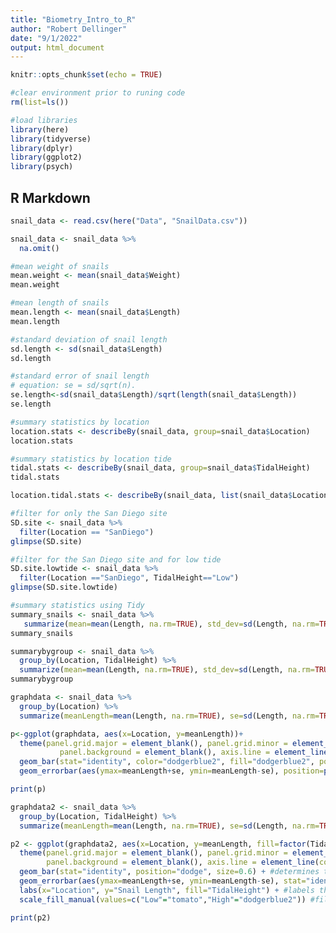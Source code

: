 ```yaml
---
title: "Biometry_Intro_to_R"
author: "Robert Dellinger"
date: "9/1/2022"
output: html_document
---
```


```r
knitr::opts_chunk$set(echo = TRUE)

#clear environment prior to runing code
rm(list=ls()) 

#load libraries
library(here)
library(tidyverse)
library(dplyr)
library(ggplot2)
library(psych)

```

## R Markdown

```r

snail_data <- read.csv(here("Data", "SnailData.csv"))

snail_data <- snail_data %>% 
  na.omit()

```


```r

#mean weight of snails 
mean.weight <- mean(snail_data$Weight)
mean.weight 

#mean length of snails 
mean.length <- mean(snail_data$Length) 
mean.length 

#standard deviation of snail length 
sd.length <- sd(snail_data$Length)
sd.length

#standard error of snail length 
# equation: se = sd/sqrt(n).
se.length<-sd(snail_data$Length)/sqrt(length(snail_data$Length))
se.length

```

```r

#summary statistics by location
location.stats <- describeBy(snail_data, group=snail_data$Location)
location.stats

#summary statistics by location tide
tidal.stats <- describeBy(snail_data, group=snail_data$TidalHeight)
tidal.stats

location.tidal.stats <- describeBy(snail_data, list(snail_data$Location, snail_data$TidalHeight))

```

```r

#filter for only the San Diego site 
SD.site <- snail_data %>%
  filter(Location == "SanDiego")
glimpse(SD.site)

#filter for the San Diego site and for low tide 
SD.site.lowtide <- snail_data %>%
  filter(Location =="SanDiego", TidalHeight=="Low")
glimpse(SD.site.lowtide)

#summary statistics using Tidy
summary_snails <- snail_data %>% 
   summarize(mean=mean(Length, na.rm=TRUE), std_dev=sd(Length, na.rm=TRUE))
summary_snails

summarybygroup <- snail_data %>%
  group_by(Location, TidalHeight) %>%
  summarize(mean=mean(Length, na.rm=TRUE), std_dev=sd(Length, na.rm=TRUE))
summarybygroup

```

```r

graphdata <- snail_data %>%
  group_by(Location) %>%
  summarize(meanLength=mean(Length, na.rm=TRUE), se=sd(Length, na.rm=TRUE)/sqrt(length(Length)))

p<-ggplot(graphdata, aes(x=Location, y=meanLength))+
  theme(panel.grid.major = element_blank(), panel.grid.minor = element_blank(),
           panel.background = element_blank(), axis.line = element_line(colour = "black"))+
  geom_bar(stat="identity", color="dodgerblue2", fill="dodgerblue2", position="dodge", size=0.6)+ labs(x="Location", y="Length")+ 
  geom_errorbar(aes(ymax=meanLength+se, ymin=meanLength-se), position=position_dodge(0.9), width=0.1) 

print(p)

graphdata2 <- snail_data %>%
  group_by(Location, TidalHeight) %>%
  summarize(meanLength=mean(Length, na.rm=TRUE), se=sd(Length, na.rm=TRUE)/sqrt(length(Length)))

p2 <- ggplot(graphdata2, aes(x=Location, y=meanLength, fill=factor(TidalHeight), group=factor(TidalHeight))) + #basic plot with TidalHeight as a grouping factor
  theme(panel.grid.major = element_blank(), panel.grid.minor = element_blank(),
        panel.background = element_blank(), axis.line = element_line(colour = "black"))+
  geom_bar(stat="identity", position="dodge", size=0.6) + #determines the bar width
  geom_errorbar(aes(ymax=meanLength+se, ymin=meanLength-se), stat="identity", position=position_dodge(width=0.9), width=0.1) + #adds error bars
  labs(x="Location", y="Snail Length", fill="TidalHeight") + #labels the x and y axes
  scale_fill_manual(values=c("Low"="tomato","High"="dodgerblue2")) #fill colors for the bars

print(p2)

```

